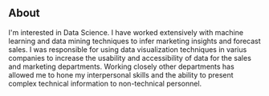 
## About

I'm interested in Data Science.
I have worked extensively with machine learning and data mining techniques to infer marketing insights and forecast sales. 
I was responsible for using data visualization techniques in varius companies to increase the usability and accessibility of data for the sales and marketing departments.
Working closely other departments has allowed me to hone my interpersonal skills and the ability to present complex technical information to non-technical personnel.